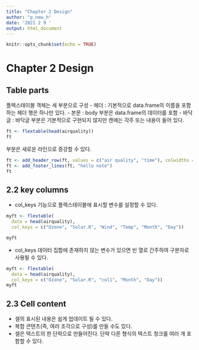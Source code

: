 ```yaml
---
title: "Chapter 2 Design"
author: "p_new_h"
date: '2021 2 9 '
output: html_document
---
```


```r
knitr::opts_chunk$set(echo = TRUE)
```

# Chapter 2 Design
## Table parts
플렉스테이블 객체는 세 부분으로 구성 
- 헤더 : 기본적으로 data.frame의 이름을 포함하는 헤더 행은 하나만 있다. 
- 본문 : body 부분은 data.frame의 데이터를 포함 
- 바닥글 : 바닥글 부분은 기본적으로 구현되지 않지만 캔에는 각주 또는 내용이 들어 있다. 
```r
ft <- flextable(head(airquality))
ft
```
부분은 새로운 라인으로 증강할 수 있다. 
```r
ft <- add_header_row(ft, values = c("air quality", "time"), colwidths = c(4, 2))
ft <- add_footer_lines(ft, "hello note")
ft
```

## 2.2 key columns
- col_keys 기능으로 플렉스테이블에 표시할 변수를 설정할 수 있다. 
```r
myft <- flextable(
  data = head(airquality),
  col_keys = c("Ozone", "Solar.R", "Wind", "Temp", "Month", "Day"))

myft
```
- col_keys 데이터 집합에 존재하지 않는 변수가 있으면 빈 열로 간주하여 구분자로 사용될 수 있다. 
```r
myft <- flextable(
  data = head(airquality),
  col_keys = c("Ozone", "Solar.R", "col1", "Month", "Day"))
myft
```
## 2.3  Cell content
- 셀의 표시된 내용은 쉽게 업데이트 될 수 있다. 
- 복합 콘텐츠(즉, 여러 조각으로 구성)를 만들 수도 있다. 
- 셀은 텍스트의 한 단락으로 만들어진다. 단락 다른 형식의 텍스트 청크를 여러 개 포함할 수 있다. 
